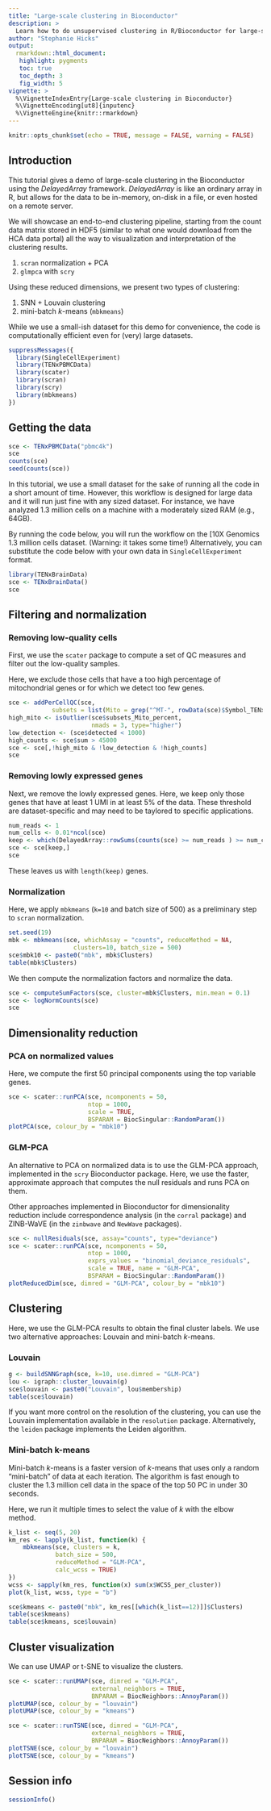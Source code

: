 ```yaml
---
title: "Large-scale clustering in Bioconductor"
description: >
  Learn how to do unsupervised clustering in R/Bioconductor for large-scale data.
author: "Stephanie Hicks"
output:
  rmarkdown::html_document:
   highlight: pygments
   toc: true
   toc_depth: 3
   fig_width: 5
vignette: >
  %\VignetteIndexEntry{Large-scale clustering in Bioconductor}
  %\VignetteEncoding[ut8]{inputenc}
  %\VignetteEngine{knitr::rmarkdown}
---
```



```r
knitr::opts_chunk$set(echo = TRUE, message = FALSE, warning = FALSE)
```

## Introduction

This tutorial gives a demo of large-scale clustering in the Bioconductor using the *DelayedArray* framework. 
*DelayedArray* is like an ordinary array in R, but allows for the data to be in-memory, on-disk in a file, or even hosted on a remote server. 

We will showcase an end-to-end clustering pipeline, starting from the count data matrix stored in HDF5 (similar to what one would download from the HCA data portal) all the way to visualization and interpretation of the clustering results.

1. `scran` normalization + PCA
2. `glmpca` with `scry`

Using these reduced dimensions, we present two types of clustering: 

1. SNN + Louvain clustering
2. mini-batch _k_-means (`mbkmeans`)

While we use a small-ish dataset for this demo for convenience, the code is computationally efficient even for (very) large datasets.

```r
suppressMessages({
  library(SingleCellExperiment)
  library(TENxPBMCData)
  library(scater)
  library(scran)
  library(scry)
  library(mbkmeans)
})
```

## Getting the data

```r
sce <- TENxPBMCData("pbmc4k")
sce
counts(sce)
seed(counts(sce))
```

In this tutorial, we use a small dataset for the sake of running all the code in a short amount of time. However, this workflow is designed for large data and it will run just fine with any sized dataset. For instance, we have analyzed 1.3 million cells on a machine with a moderately sized RAM (e.g., 64GB).

By running the code below, you will run the workflow on the [10X Genomics 1.3 million cells dataset. (Warning: it takes some time!) Alternatively, you can substitute the code below with your own data in `SingleCellExperiment` format.

```r
library(TENxBrainData)
sce <- TENxBrainData()
sce
```

## Filtering and normalization

### Removing low-quality cells

First, we use the `scater` package to compute a set of 
QC measures and filter out the low-quality samples.

Here, we exclude those cells that have a too high percentage of mitochondrial genes or for which we detect too few genes.

```r
sce <- addPerCellQC(sce, 
            subsets = list(Mito = grep("^MT-", rowData(sce)$Symbol_TENx)))
high_mito <- isOutlier(sce$subsets_Mito_percent, 
                       nmads = 3, type="higher")
low_detection <- (sce$detected < 1000)
high_counts <- sce$sum > 45000
sce <- sce[,!high_mito & !low_detection & !high_counts]
sce
```

### Removing lowly expressed genes

Next, we remove the lowly expressed genes. Here, 
we keep only those genes that have at least 1 UMI 
in at least 5% of the data. These threshold are
dataset-specific and may need to be taylored to 
specific applications.

```r
num_reads <- 1
num_cells <- 0.01*ncol(sce)
keep <- which(DelayedArray::rowSums(counts(sce) >= num_reads ) >= num_cells)
sce <- sce[keep,]
sce
```

These leaves us with `length(keep)` genes.

### Normalization

Here, we apply `mbkmeans` (`k=10` and batch size of 500) as a preliminary step to `scran` normalization.

```r
set.seed(19)
mbk <- mbkmeans(sce, whichAssay = "counts", reduceMethod = NA,
                  clusters=10, batch_size = 500)
sce$mbk10 <- paste0("mbk", mbk$Clusters)
table(mbk$Clusters)
```

We then compute the normalization factors and normalize the data.

```r
sce <- computeSumFactors(sce, cluster=mbk$Clusters, min.mean = 0.1)
sce <- logNormCounts(sce)
sce
```

## Dimensionality reduction

### PCA on normalized values

Here, we compute the first 50 principal components using the top variable genes.

```r
sce <- scater::runPCA(sce, ncomponents = 50,
                      ntop = 1000,
                      scale = TRUE,
                      BSPARAM = BiocSingular::RandomParam())
plotPCA(sce, colour_by = "mbk10")
```

### GLM-PCA

An alternative to PCA on normalized data is to use the GLM-PCA approach, implemented in the `scry` Bioconductor package. Here, we use the faster, approximate approach that computes the null residuals and runs PCA on them.

Other approaches implemented in Bioconductor for dimensionality reduction include correspondence analysis (in the `corral` package) and ZINB-WaVE (in the `zinbwave` and `NewWave` packages).

```r
sce <- nullResiduals(sce, assay="counts", type="deviance")
sce <- scater::runPCA(sce, ncomponents = 50,
                      ntop = 1000,
                      exprs_values = "binomial_deviance_residuals",
                      scale = TRUE, name = "GLM-PCA",
                      BSPARAM = BiocSingular::RandomParam())
plotReducedDim(sce, dimred = "GLM-PCA", colour_by = "mbk10")
```

## Clustering

Here, we use the GLM-PCA results to obtain the final cluster labels. We use two alternative approaches: Louvain and mini-batch _k_-means.

### Louvain

```r
g <- buildSNNGraph(sce, k=10, use.dimred = "GLM-PCA")
lou <- igraph::cluster_louvain(g)
sce$louvain <- paste0("Louvain", lou$membership)
table(sce$louvain)
```

If you want more control on the resolution of the clustering, you can use the Louvain implementation available in the `resolution` package. Alternatively, the `leiden` package implements the Leiden algorithm.

### Mini-batch k-means

Mini-batch $k$-means is a faster version of $k$-means that uses only a random "mini-batch" of data at each iteration. The algorithm is fast enough to cluster the 1.3 million cell data in the space of the top 50 PC in under 30 seconds.

Here, we run it multiple times to select the value of $k$ with the elbow method.

```r
k_list <- seq(5, 20)
km_res <- lapply(k_list, function(k) {
    mbkmeans(sce, clusters = k, 
             batch_size = 500,
             reduceMethod = "GLM-PCA",
             calc_wcss = TRUE)
})
wcss <- sapply(km_res, function(x) sum(x$WCSS_per_cluster))
plot(k_list, wcss, type = "b")
```

```r
sce$kmeans <- paste0("mbk", km_res[[which(k_list==12)]]$Clusters)
table(sce$kmeans)
table(sce$kmeans, sce$louvain)
```

## Cluster visualization

We can use UMAP or t-SNE to visualize the clusters.

```r
sce <- scater::runUMAP(sce, dimred = "GLM-PCA", 
                       external_neighbors = TRUE,
                       BNPARAM = BiocNeighbors::AnnoyParam())
plotUMAP(sce, colour_by = "louvain")
plotUMAP(sce, colour_by = "kmeans")
```

```r
sce <- scater::runTSNE(sce, dimred = "GLM-PCA", 
                       external_neighbors = TRUE,
                       BNPARAM = BiocNeighbors::AnnoyParam())
plotTSNE(sce, colour_by = "louvain")
plotTSNE(sce, colour_by = "kmeans")
```


## Session info 

```r
sessionInfo()
```

